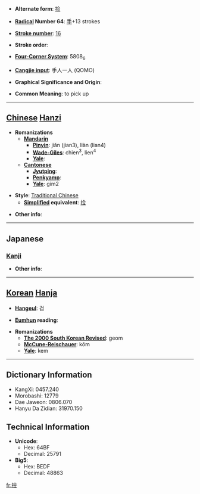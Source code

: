 * '''Alternate form''': [[捡]]

* '''[[Wiktionary:Chinese radical index| Radical]] Number 64''': [[Wiktionary:Chinese radical index 手|手]]+13 strokes

* '''[[Wiktionary:Chinese total strokes index|Stroke number]]''': [[Wiktionary:Chinese total strokes index 16|16]]

* '''Stroke order''': 

* '''[[Wiktionary:Chinese four corner index|Four-Corner System]]''': 5808<sub>6</sub>

* '''[[Wiktionary:Chinese Cangjie index|Cangjie input]]''': 手人一人 (QOMO)

* '''Graphical Significance and Origin''': 

* '''Common Meaning''': to pick up

----

== [[Chinese]] [[Hanzi]] ==

* '''Romanizations'''
** '''[[Mandarin]]'''
*** '''[[Pinyin]]''': jiǎn (jian3), liàn (lian4)
*** '''[[Wade-Giles]]''': chien<sup>3</sup>, lien<sup>4</sup>
*** '''[[Yale]]''': 
** '''[[Cantonese]]'''
*** '''[[Jyutping]]''':
*** '''[[Penkyamp]]''': 
*** '''[[Yale]]''': gim2

* '''Style''': [[Traditional Chinese]] 
** '''[[Simplified Chinese|Simplified]] equivalent''': [[捡]]

* '''Other info''': 

----

==Japanese==
===[[Kanji]]===
{{kanji|on readings=[[れん]] (ren), [[けん]] (ken)|kun readings=[[こまねく]] (komaneku)}}

* '''Other info''':  

----

== [[Korean]] [[Hanja]] ==

* '''[[Hangeul]]''': 검

* '''[[Eumhun]] reading''': 

* '''Romanizations'''
** '''[[The 2000 South Korean Revised Romanization|The 2000 South Korean Revised]]''': geom
** '''[[McCune-Reischauer]]''': kŏm
** '''[[Yale]]''': kem

----

== Dictionary Information ==

* KangXi: 0457.240
* Morobashi: 12779
* Dae Jaweon: 0806.070
* Hanyu Da Zidian: 31970.150

== Technical Information ==

* '''Unicode''':
** Hex: 64BF
** Decimal: 25791
* '''Big5''':
** Hex: BEDF
** Decimal: 48863

[[fr:撿]]